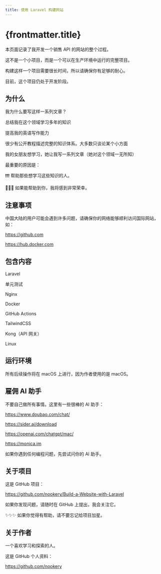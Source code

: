 ```yaml
---
title: 使用 Laravel 构建网站
---
```


# {frontmatter.title}

本页面记录了我开发一个销售 API 的网站的整个过程。

这不是一个小项目，而是一个可以在生产环境中运行的完整项目。

构建这样一个项目需要很长时间，所以请确保你有足够的耐心。

目前，这个项目仍处于开发阶段。

## 为什么

我为什么要写这样一系列文章？

总结我在这个领域学习多年的知识

提高我的英语写作能力

很少有公开教程描述完整的知识体系。大多数只谈论某个小方面

我的女朋友想学习，她让我写一系列文章（她对这个领域一无所知）

最重要的原因是：

❗️❗️❗️ 帮助那些想学习这些知识的人。

🎉🎉🎉 如果能帮助到你，我将感到非常荣幸。

## 注意事项

中国大陆的用户可能会遇到许多问题，请确保你的网络能够顺利访问国际网站，如：

https://github.com

https://hub.docker.com

## 包含内容

Laravel

单元测试

Nginx

Docker

GitHub Actions

TailwindCSS

Kong（API 网关）

Linux

## 运行环境

所有后续操作将在 macOS 上进行，因为作者使用的是 macOS。

## 雇佣 AI 助手

不要自己做所有事情。这里有一些很棒的 AI 助手：

https://www.doubao.com/chat/

https://sider.ai/download

https://openai.com/chatgpt/mac/

https://monica.im

如果你遇到任何编程问题，先尝试问你的 AI 助手。

## 关于项目

这是 GitHub 项目：

https://github.com/nookery/Build-a-Website-with-Laravel

如果你发现问题，请随时在 GitHub 上提出，我会关注它。

✨✨✨ 如果你觉得有帮助，请不要忘记给项目加星。

## 关于作者

一个喜欢学习和探索的人。

这是 GitHub 个人资料：

https://github.com/nookery
